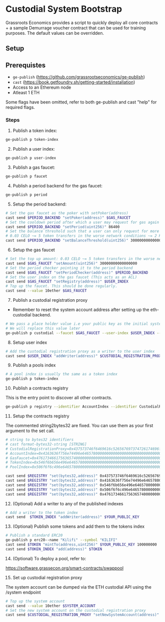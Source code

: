 
# Custodial System Bootstrap

Grassroots Economics provides a script to quickly deploy all core contracts + a sample Demurrage voucher contract that can be used for training purposes. The default values can be overridden.

## Setup

## Prerequistes

* `ge-publish` (https://github.com/grassrootseconomics/ge-publish)
* `cast` (https://book.getfoundry.sh/getting-started/installation)
* Access to an Ethereum node
* Atleast 1 ETH

<Callout type="info" emoji="ℹ️">
  Some flags have been omitted, refer to both ge-publish and cast "help" for required flags.
</Callout>

### Steps

1. Publish a token index:

```bash
ge-publish p token-index
```


2. Publish a user index:

```bash
ge-publish p user-index
```

3. Publish a gas faucet:

```bash
ge-publish p faucet
```

4. Publish a period backend for the gas faucet:

```bash
ge-publish p period
```

5. Setup the period backend:

```bash
# Set the gas faucet as the poker with setPoker(address)
cast send $PERIOD_BACKEND "setPoker(address)" $GAS_FAUCET
# Set the cooldown period after which a user may request for gas again with setPeriod(uint256) [86400=24hrs]
cast send $PERIOD_BACKEND "setPeriod(uint256)" 86400
# Set the balance threshold such that a user can only request for more gas if their balance is less than the threshold at that time
# 0.03 CELO ~= 5 token transfers in the worse network conditions ~= 2 KES [30000000000000000]
cast send $PERIOD_BACKEND "setBalanceThreshold(uint256)" 30000000000000000
```

6. Setup the gas faucet

```bash
# Set the top up amount: 0.03 CELO ~= 5 token transfers in the worse network conditions ~= 2 KES [30000000000000000]
cast send $GAS_FAUCET "setAmount(uint256)" 30000000000000000
# Set the period checker pointing it to the period backend
cast send $GAS_FAUCET "setPeriodChecker(address)" $PERIOD_BACKEND
# Set the user index on the gas faucet (This acts as an ACL)
cast send $GAS_FAUCET "setRegistry(address)" $USER_INDEX
# Top up the faucet. This should be done regularly.
cast send --value 10ether $GAS_FAUCET
```

7. Publish a custodial registration proxy

* Remember to reset the system account address after setting up the eth-custodial backend.

```bash
# We pass a place holder value i.e your public key as the initial system account address
# We will replace this value later
ge-publish p custodial --faucet $GAS_FAUCET --user-index $USER_INDEX --system-account-address $YOUR_PUBLIC_KEY
```

8. Setup user index

```bash
# Add the custodial registration proxy as a writer to the user index
cast send $USER_INDEX "addWriter(address)" $CUSTODIAL_REGISTRATION_PROXY
```

9. Publish a  pools index

```bash
# A pool index is usually the same as a token index
ge-publish p token-index
```

10. Publish a contracts registry

This is the entry point to discover all other contracts.

```bash
ge-publish p registry --identifier AccountIndex --identifier CustodialRegistrationProxy --identifier GasFaucet --identifier TokenIndex --identifier PoolIndex
```

11. Setup the contracts registry

<Callout type="info" emoji="ℹ️">
  The commented string2bytes32 are fixed. You can use them as your first argument to the set call.
</Callout>

```bash
# string to bytes32 identifiers
# cast format-bytes32-string [STRING]
# CustodialRegistrationProxy=0x437573746f6469616c526567697374726174696f6e50726f7879000000000000
# AccountIndex=0x4163636f756e74496e6465780000000000000000000000000000000000000000
# GasFaucet=0x4761734661756365740000000000000000000000000000000000000000000000
# TokenIndex=0x546f6b656e496e64657800000000000000000000000000000000000000000000
# PoolIndex=0x506f6f6c496e6465780000000000000000000000000000000000000000000000

cast send $REGISTRY "set(bytes32,address)" 0x437573746f6469616c526567697374726174696f6e50726f7879000000000000 $CUSTODIAL_REGISTRATION_PROXY
cast send $REGISTRY "set(bytes32,address)" 0x4163636f756e74496e6465780000000000000000000000000000000000000000 $USER_INDEX
cast send $REGISTRY "set(bytes32,address)" 0x546f6b656e496e64657800000000000000000000000000000000000000000000 $TOKEN_INDEX
cast send $REGISTRY "set(bytes32,address)" 0x506f6f6c496e6465780000000000000000000000000000000000000000000000 $POOL_INDEX
cast send $REGISTRY "set(bytes32,address)" 0x4761734661756365740000000000000000000000000000000000000000000000 $GAS_FAUCET
```

12. (Optional) Add a writer to any of the published indexes

```bash
# Add a writer to the token index
cast send  $TOKEN_INDEX "addWriter(address)" $YOUR_PUBLIC_KEY
```


13. (Optional) Publish some tokens and add them to the tokens index

```bash
# Publish a standard ERC20
ge-publish p erc20--name "Kilifi" --symbol "KILIFI"
cast send $TOKEN "mintTo(address,uint256)" $YOUR_PUBLIC_KEY 100000000
cast send $TOKEN_INDEX "add(address)" $TOKEN
```

14. (Optional) To deploy a pool, refer to:

 https://software.grassecon.org/smart-contracts/swappool

15. Set up custodial registration proxy

<Callout type="info" emoji="ℹ️">
  The system account can be dumped via the ETH custodial API using the /system endpoint
</Callout>

```bash
# Top up the system account
cast send --value 10ether $SYSTEM_ACCOUNT
# Set the new system account on the custodial registration proxy
cast send $CUSTODIAL_REGISTRATION_PROXY "setNewSystemAccount(address)" $SYSTEM_ACCOUNT
```

